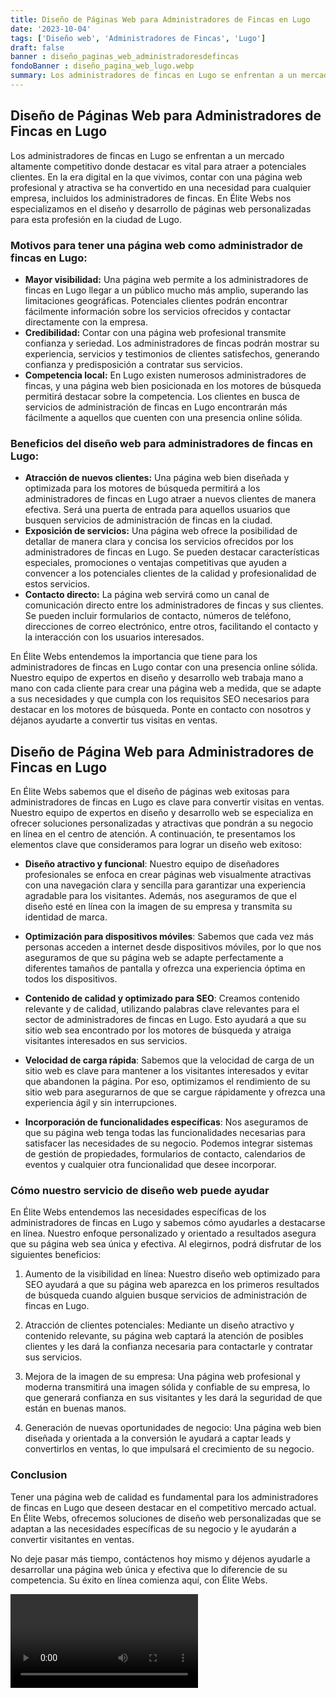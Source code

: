 ```yaml
---
title: Diseño de Páginas Web para Administradores de Fincas en Lugo
date: '2023-10-04'
tags: ['Diseño web', 'Administradores de Fincas', 'Lugo']
draft: false
banner : diseño_paginas_web_administradoresdefincas
fondoBanner : diseño_pagina_web_lugo.webp
summary: Los administradores de fincas en Lugo se enfrentan a un mercado altamente competitivo donde destacar es vital para atraer a potenciales clientes. En la era digital en la que vivimos, contar con una página web profesional y atractiva se ha convertido en una necesidad para cualquier empresa, incluidos los administradores de fincas. En Élite Webs nos especializamos en el diseño y desarrollo de páginas web personalizadas para esta profesión en la ciudad de Lugo.
---
```


## Diseño de Páginas Web para Administradores de Fincas en Lugo

Los administradores de fincas en Lugo se enfrentan a un mercado altamente competitivo donde destacar es vital para atraer a potenciales clientes. En la era digital en la que vivimos, contar con una página web profesional y atractiva se ha convertido en una necesidad para cualquier empresa, incluidos los administradores de fincas. En Élite Webs nos especializamos en el diseño y desarrollo de páginas web personalizadas para esta profesión en la ciudad de Lugo.

### Motivos para tener una página web como administrador de fincas en Lugo:

- **Mayor visibilidad:** Una página web permite a los administradores de fincas en Lugo llegar a un público mucho más amplio, superando las limitaciones geográficas. Potenciales clientes podrán encontrar fácilmente información sobre los servicios ofrecidos y contactar directamente con la empresa.
- **Credibilidad:** Contar con una página web profesional transmite confianza y seriedad. Los administradores de fincas podrán mostrar su experiencia, servicios y testimonios de clientes satisfechos, generando confianza y predisposición a contratar sus servicios.
- **Competencia local:** En Lugo existen numerosos administradores de fincas, y una página web bien posicionada en los motores de búsqueda permitirá destacar sobre la competencia. Los clientes en busca de servicios de administración de fincas en Lugo encontrarán más fácilmente a aquellos que cuenten con una presencia online sólida.

### Beneficios del diseño web para administradores de fincas en Lugo:

- **Atracción de nuevos clientes:** Una página web bien diseñada y optimizada para los motores de búsqueda permitirá a los administradores de fincas en Lugo atraer a nuevos clientes de manera efectiva. Será una puerta de entrada para aquellos usuarios que busquen servicios de administración de fincas en la ciudad.
- **Exposición de servicios:** Una página web ofrece la posibilidad de detallar de manera clara y concisa los servicios ofrecidos por los administradores de fincas en Lugo. Se pueden destacar características especiales, promociones o ventajas competitivas que ayuden a convencer a los potenciales clientes de la calidad y profesionalidad de estos servicios.
- **Contacto directo:** La página web servirá como un canal de comunicación directo entre los administradores de fincas y sus clientes. Se pueden incluir formularios de contacto, números de teléfono, direcciones de correo electrónico, entre otros, facilitando el contacto y la interacción con los usuarios interesados.

En Élite Webs entendemos la importancia que tiene para los administradores de fincas en Lugo contar con una presencia online sólida. Nuestro equipo de expertos en diseño y desarrollo web trabaja mano a mano con cada cliente para crear una página web a medida, que se adapte a sus necesidades y que cumpla con los requisitos SEO necesarios para destacar en los motores de búsqueda. Ponte en contacto con nosotros y déjanos ayudarte a convertir tus visitas en ventas.

<GifSeo />

<Cta />

## Diseño de Página Web para Administradores de Fincas en Lugo

En Élite Webs sabemos que el diseño de páginas web exitosas para administradores de fincas en Lugo es clave para convertir visitas en ventas. Nuestro equipo de expertos en diseño y desarrollo web se especializa en ofrecer soluciones personalizadas y atractivas que pondrán a su negocio en línea en el centro de atención. A continuación, te presentamos los elementos clave que consideramos para lograr un diseño web exitoso:

- **Diseño atractivo y funcional**: Nuestro equipo de diseñadores profesionales se enfoca en crear páginas web visualmente atractivas con una navegación clara y sencilla para garantizar una experiencia agradable para los visitantes. Además, nos aseguramos de que el diseño esté en línea con la imagen de su empresa y transmita su identidad de marca.

- **Optimización para dispositivos móviles**: Sabemos que cada vez más personas acceden a internet desde dispositivos móviles, por lo que nos aseguramos de que su página web se adapte perfectamente a diferentes tamaños de pantalla y ofrezca una experiencia óptima en todos los dispositivos.

- **Contenido de calidad y optimizado para SEO**: Creamos contenido relevante y de calidad, utilizando palabras clave relevantes para el sector de administradores de fincas en Lugo. Esto ayudará a que su sitio web sea encontrado por los motores de búsqueda y atraiga visitantes interesados en sus servicios.

- **Velocidad de carga rápida**: Sabemos que la velocidad de carga de un sitio web es clave para mantener a los visitantes interesados y evitar que abandonen la página. Por eso, optimizamos el rendimiento de su sitio web para asegurarnos de que se cargue rápidamente y ofrezca una experiencia ágil y sin interrupciones.

- **Incorporación de funcionalidades específicas**: Nos aseguramos de que su página web tenga todas las funcionalidades necesarias para satisfacer las necesidades de su negocio. Podemos integrar sistemas de gestión de propiedades, formularios de contacto, calendarios de eventos y cualquier otra funcionalidad que desee incorporar.

### Cómo nuestro servicio de diseño web puede ayudar

En Élite Webs entendemos las necesidades específicas de los administradores de fincas en Lugo y sabemos cómo ayudarles a destacarse en línea. Nuestro enfoque personalizado y orientado a resultados asegura que su página web sea única y efectiva. Al elegirnos, podrá disfrutar de los siguientes beneficios:

1. Aumento de la visibilidad en línea: Nuestro diseño web optimizado para SEO ayudará a que su página web aparezca en los primeros resultados de búsqueda cuando alguien busque servicios de administración de fincas en Lugo.

2. Atracción de clientes potenciales: Mediante un diseño atractivo y contenido relevante, su página web captará la atención de posibles clientes y les dará la confianza necesaria para contactarle y contratar sus servicios.

3. Mejora de la imagen de su empresa: Una página web profesional y moderna transmitirá una imagen sólida y confiable de su empresa, lo que generará confianza en sus visitantes y les dará la seguridad de que están en buenas manos.

4. Generación de nuevas oportunidades de negocio: Una página web bien diseñada y orientada a la conversión le ayudará a captar leads y convertirlos en ventas, lo que impulsará el crecimiento de su negocio.

### Conclusion

Tener una página web de calidad es fundamental para los administradores de fincas en Lugo que deseen destacar en el competitivo mercado actual. En Élite Webs, ofrecemos soluciones de diseño web personalizadas que se adaptan a las necesidades específicas de su negocio y le ayudarán a convertir visitantes en ventas.

No deje pasar más tiempo, contáctenos hoy mismo y déjenos ayudarle a desarrollar una página web única y efectiva que lo diferencie de su competencia. Su éxito en línea comienza aquí, con Élite Webs.

<Video />

<CtaBot job='Administradores de Fincas' city='Lugo'/>

<Gmaps query='Lugo+españa+maps' />